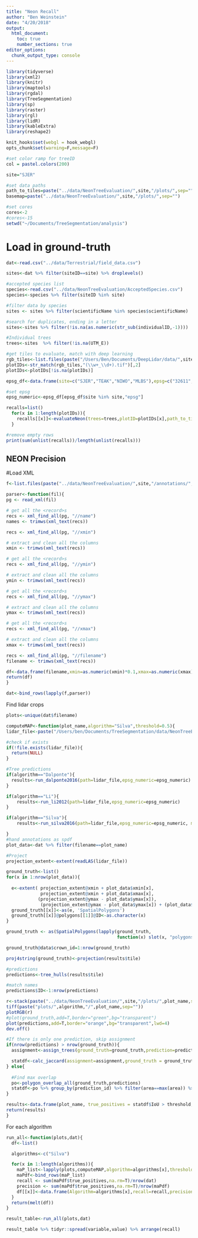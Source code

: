 ```yaml
---
title: "Neon Recall"
author: "Ben Weinstein"
date: "4/20/2018"
output: 
  html_document:
    toc: true
    number_sections: true
editor_options: 
  chunk_output_type: console
---
```


```r
library(tidyverse)
library(xml2)
library(knitr)
library(maptools)
library(rgdal)
library(TreeSegmentation)
library(sp)
library(raster)
library(rgl)
library(lidR)
library(kableExtra)
library(reshape2)

knit_hooks$set(webgl = hook_webgl)
opts_chunk$set(warning=F,message=F)

#set color ramp for treeID
col = pastel.colors(200)

site="SJER"

#set data paths
path_to_tiles=paste("../data/NeonTreeEvaluation/",site,"/plots/",sep="")
basemap=paste("../data/NeonTreeEvaluation/",site,"/plots/",sep="")

#set cores
cores<-2
#cores<-15
setwd("~/Documents/TreeSegmentation/analysis")
```

# Load in ground-truth
```r
dat<-read.csv("../data/Terrestrial/field_data.csv")

sites<-dat %>% filter(siteID==site) %>% droplevels()

#accepted species list
species<-read.csv("../data/NeonTreeEvaluation/AcceptedSpecies.csv")
species<-species %>% filter(siteID %in% site)

#filter data by species
sites <- sites %>% filter(scientificName %in% species$scientificName)

#search for duplicates, ending in a letter
sites<-sites %>% filter(!is.na(as.numeric(str_sub(individualID,-1))))

#Individual trees
trees<-sites  %>% filter(!is.na(UTM_E))

#get tiles to evaluate, match with deep learning 
rgb_tiles<-list.files(paste("/Users/Ben/Documents/DeepLidar/data/",site,"/plots/",sep=""))
plotIDs<-str_match(rgb_tiles,"(\\w+_\\d+).tif")[,2]
plotIDs<-plotIDs[!is.na(plotIDs)]

epsg_df<-data.frame(site=c("SJER","TEAK","NIWO","MLBS"),epsg=c("32611","32611","32613","32618"))

#set epsg
epsg_numeric<-epsg_df[epsg_df$site %in% site,"epsg"]

```

```r
recalls=list()
  for(x in 1:length(plotIDs)){
    recalls[[x]]<-evaluateNeon(trees=trees,plotID=plotIDs[x],path_to_tiles=path_to_tiles,algorithm = "silva",basemap = basemap,epsg_numeric = epsg_numeric,plot_results=T)
  }

#remove empty rows
print(sum(unlist(recalls))/length(unlist(recalls)))
```

## NEON Precision

#Load XML

```r

f<-list.files(paste("../data/NeonTreeEvaluation/",site,"/annotations/",sep=""),pattern=paste(site,"_0",sep=""),full.names = T)

parser<-function(fil){
pg <- read_xml(fil)

# get all the <record>s
recs <- xml_find_all(pg, "//name")
names <- trimws(xml_text(recs))

recs <- xml_find_all(pg, "//xmin")

# extract and clean all the columns
xmin <- trimws(xml_text(recs))

# get all the <record>s
recs <- xml_find_all(pg, "//ymin")

# extract and clean all the columns
ymin <- trimws(xml_text(recs))

# get all the <record>s
recs <- xml_find_all(pg, "//ymax")

# extract and clean all the columns
ymax <- trimws(xml_text(recs))

# get all the <record>s
recs <- xml_find_all(pg, "//xmax")

# extract and clean all the columns
xmax <- trimws(xml_text(recs))

recs <- xml_find_all(pg, "//filename")
filename <- trimws(xml_text(recs))

df<-data.frame(filename,xmin=as.numeric(xmin)*0.1,xmax=as.numeric(xmax)*0.1,ymin=as.numeric(ymin)*0.1,ymax=as.numeric(ymax)*0.1,name=names)
return(df)
}

dat<-bind_rows(lapply(f,parser))
```

Find lidar crops

```r
plots<-unique(dat$filename)

computeMAP<-function(plot_name,algorithm="Silva",threshold=0.5){
lidar_file<-paste("/Users/ben/Documents/TreeSegmentation/data/NeonTreeEvaluation/",site,"/plots/",str_match(plot_name,"(\\w+).tif")[,2],".laz",sep="")

#check if exists
if(!file.exists(lidar_file)){
  return(NULL)
}

#Tree predictions
if(algorithm=="Dalponte"){
  results<-run_dalponte2016(path=lidar_file,epsg_numeric=epsg_numeric)
}

if(algorithm=="Li"){
    results<-run_li2012(path=lidar_file,epsg_numeric=epsg_numeric)
}

if(algorithm=="Silva"){
    results<-run_silva2016(path=lidar_file,epsg_numeric=epsg_numeric, max_cr_factor=0.9, exclusion=0.3)

}
#hand annotations as spdf
plot_data<-dat %>% filter(filename==plot_name)

#Project 
projection_extent<-extent(readLAS(lidar_file))

ground_truth<-list()
for(x in 1:nrow(plot_data)){
  
  e<-extent( projection_extent@xmin + plot_data$xmin[x],
             projection_extent@xmin + plot_data$xmax[x], 
            (projection_extent@ymax - plot_data$ymax[x]),
             (projection_extent@ymax - plot_data$ymax[x]) + (plot_data$ymax[x] - plot_data$ymin[x]) )
  ground_truth[[x]]<-as(e, 'SpatialPolygons')
  ground_truth[[x]]@polygons[[1]]@ID<-as.character(x)
}

ground_truth <- as(SpatialPolygons(lapply(ground_truth,
                                          function(x) slot(x, "polygons")[[1]])),"SpatialPolygonsDataFrame")

ground_truth@data$crown_id=1:nrow(ground_truth)

proj4string(ground_truth)<-projection(results$tile)

#predictions
predictions<-tree_hulls(results$tile)

#match names
predictions$ID<-1:nrow(predictions)

r<-stack(paste("../data/NeonTreeEvaluation/",site,"/plots/",plot_name,sep=""))
tiff(paste("plots/",algorithm,"/",plot_name,sep=""))
plotRGB(r)
#plot(ground_truth,add=T,border="green",bg="transparent")
plot(predictions,add=T,border="orange",bg="transparent",lwd=4)
dev.off()

#If there is only one prediction, skip assignment
if(nrow(predictions) > nrow(ground_truth)){
  assignment<-assign_trees(ground_truth=ground_truth,prediction=predictions)

  statdf<-calc_jaccard(assignment=assignment,ground_truth = ground_truth,prediction=predictions)
} else{
  
  #Find max overlap
  po<-polygon_overlap_all(ground_truth,predictions)
  statdf<-po %>% group_by(prediction_id) %>% filter(area==max(area)) %>% group_by(crown_id,prediction_id) %>% do(data.frame(IoU=IoU(ground_truth[.$crown_id,],predictions[.$prediction_id,])))
}

results<-data.frame(plot_name, true_positives = statdf$IoU > threshold, false_positives = statdf$IoU < threshold)
return(results)
}
```

For each algorithm

```r
run_all<-function(plots,dat){
  df<-list()

  algorithms<-c("Silva")

  for(x in 1:length(algorithms)){
    maP_list<-lapply(plots,computeMAP,algorithm=algorithms[x],threshold=0.5)
    maPdf<-bind_rows(maP_list)
    recall <- sum(maPdf$true_positives,na.rm=T)/nrow(dat)
    precision <- sum(maPdf$true_positives,na.rm=T)/nrow(maPdf)
    df[[x]]<-data.frame(Algorithm=algorithms[x],recall=recall,precision=precision)
  }
  return(melt(df))
}

result_table<-run_all(plots,dat)

result_table %>% tidyr::spread(variable,value) %>% arrange(recall)
```

